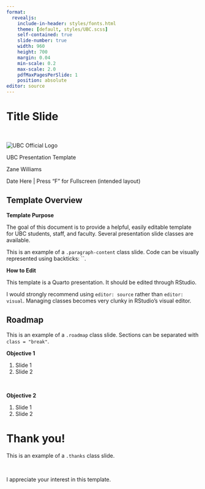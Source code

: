 ```yaml
---
format: 
  revealjs:
    include-in-header: styles/fonts.html
    theme: [default, styles/UBC.scss]
    self-contained: true
    slide-number: true
    width: 960
    height: 700
    margin: 0.04
    min-scale: 0.2
    max-scale: 2.0
    pdfMaxPagesPerSlide: 1
    position: absolute
editor: source
---
```


# Title Slide {.intro-slide}

<div class = "banner"><br></div>

<div class = "upper">
<img src="images/UBC-logo.png" alt="UBC Official Logo">
</div>

<div class = "main-title">
UBC Presentation Template
</div>

<div class = "authors">
Zane Williams
</div>

<div class = "lower">
Date Here | Press "F" for Fullscreen (intended layout)
</div>

## Template Overview {.paragraph-content}

<b>Template Purpose</b>

The goal of this document is to provide a helpful, easily editable template for UBC students, staff, and faculty. Several presentation slide classes are available.

This is an example of a `.paragraph-content` class slide. Code can be visually represented using backticks: ``.

<b>How to Edit</b>

This template is a Quarto presentation. It should be edited through RStudio.

I would strongly recommend using `editor: source` rather than `editor: visual`. Managing classes becomes very clunky in RStudio's visual editor.

## Roadmap {.roadmap}

This is an example of a `.roadmap` class slide. Sections can be separated with `class = "break"`.

<b>Objective 1</b>

<ol>
  <li>Slide 1</li>
  <li>Slide 2</li>
</ol>

<div class = "break"><br></div>

<b>Objective 2</b>

<ol>
  <li>Slide 1</li>
  <li>Slide 2</li>
</ol>

# Thank you! {.thanks}

This is an example of a `.thanks` class slide.

<div class = "break"><br></div>

I appreciate your interest in this template.

